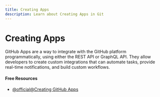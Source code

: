 ```yaml
---
title: Creating Apps
description: Learn about Creating Apps in Git
---
```


# Creating Apps

GitHub Apps are a way to integrate with the GitHub platform programmatically, using either the REST API or GraphQL API. They allow developers to create custom integrations that can automate tasks, provide real-time notifications, and build custom workflows.

#### Free Resources

- [@official@Creating GitHub Apps](https://docs.github.com/en/apps/creating-github-apps)
